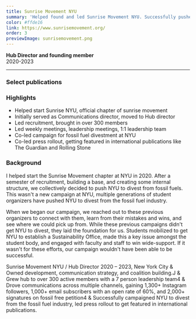 ```yaml
---
title: Sunrise Movement NYU
summary: 'Helped found and led Sunrise Movement NYU. Successfully pushed NYU to divest their 5+ billion dollar endowment from the fossil fuel industry.'
color: #ffde16
link: https://www.sunrisemovement.org/
order: 3
previewImage: sunrisemovement.png
---
```


**Hub Director and founding member**\
2020-2023

---

### Select publications

<div className="grid gap-4 md:grid-cols-3 italic">
  <RichLink
    title="We Got NYU to Divest From Fossil Fuels — And That’s Just the Start"
    link="https://www.rollingstone.com/culture/culture-commentary/nyu-divest-fossil-fuels-students-1234826380"
    image="/links/rollingstone.png"
    imageAlt="Rolling Stone"
  />
  <RichLink
    title="New York University Will Divest from Fossil Fuels in Win for Student Activists"
    link="https://www.theguardian.com/us-news/2023/sep/12/new-york-university-fossil-fuel-divestment"
    image="/links/guardian.png"
    imageAlt="The Guardian"
  />
  <RichLink
    title="Meet Two NYU Sunrise Students Who Helped Push NYU to Divest from Fossil Fuels Experience"
    link="https://www.youtube.com/watch?v=d6kDbRy-lXY"
    image="/links/democracynow.png"
    imageAlt="Democracy Now!"
  />
</div>

### Highlights

- Helped start Sunrise NYU, official chapter of sunrise movement
- Initially served as Communications director, moved to Hub director
- Led recruitment, brought in over 300 members
- Led weekly meetings, leadership meetings, 1:1 leadership team
- Co-led campaign for fossil fuel divestment at NYU
- Co-led press rollout, getting featured in international publications like The Guardian and Rolling Stone

### Background

I helped start the Sunrise Movement chapter at NYU in 2020. After a semester of recruitment, building a base, and creating some internal structure, we collectively decided to push NYU to divest from fossil fuels. This wasn't a new campaign at NYU, multiple generations of student organizers have pushed NYU to divest from the fossil fuel industry.

When we began our campaign, we reached out to these previous organizers to connect with them, learn from their mistakes and wins, and see where we could pick up from. While these previous campaigns didn't get NYU to divest, they laid the foundation for us. Students mobilized to get NYU to establish a Sustainability Office, made this a key issue amongst the student body, and engaged with faculty and staff to win wide-support. If it wasn't for these efforts, our campaign wouldn't have been able to be successful.

Sunrise Movement NYU / Hub Director 2020 – 2023, New York City
& Owned development, communication strategy, and coalition building.J
& Grew hub to over 300 active members with a 7 person leadership team4
& Drove communications across multiple channels, gaining 1,300+ Instagram followers, 1,000+
email subscribers with an open rate of 60%, and 2,000+ signatures on fossil free petition4
& Successfully campaigned NYU to divest from the fossil fuel industry, led press rollout to get
featured in international publications.

